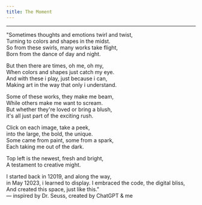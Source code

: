 ```yaml
---
title: The Moment
---
```



<ArtLoader />

---

"Sometimes thoughts and emotions twirl and twist,  
Turning to colors and shapes in the midst.  
So from these swirls, many works take flight,  
Born from the dance of day and night.

But then there are times, oh me, oh my,  
When colors and shapes just catch my eye.  
And with these i play, just because i can,  
Making art in the way that only i understand.

Some of these works, they make me beam,  
While others make me want to scream.  
But whether they're loved or bring a blush,  
it's all just part of the exciting rush.

Click on each image, take a peek,  
into the large, the bold, the unique.  
Some came from paint, some from a spark,  
Each taking me out of the dark.

Top left is the newest, fresh and bright,  
A testament to creative might.

I started back in 12019, and along the way,  
in May 12023, i learned to display.
I embraced the code, the digital bliss,  
And created this space, just like this."  
— inspired by Dr. Seuss, created by ChatGPT & me
